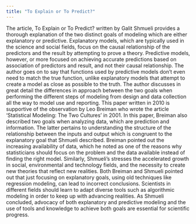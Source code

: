 ```yaml
---
title: "To Explain or To Predict?"
---
```


The article, To Explain or To Predict? written by Galit Shmueli provides a thorough explanation of the two distinct goals of modeling which are either explanatory or predictive. Explanatory models, which are typically used in the science and social fields, focus on the causal relationship of the predictors and the result by attempting to prove a theory. Predictive models, however, or more focused on achieving accurate predictions based on association of predictors and result, and not their causal relationship. The author goes on to say that functions used by predictive models don't even need to match the true function, unlike explanatory models that attempt to create a model as close as possible to the truth. The author discusses in great detail the differences in approach between the two goals when performing the different steps of modeling from design and data collection all the way to model use and reporting. This paper written in 2010 is supportive of the observation by Leo Breiman who wrote the article 'Statistical Modeling: The Two Cultures' in 2001. In this paper, Breiman also described two goals when analyzing data, which are prediction and information. The latter pertains to understanding the structure of the relationship between the inputs and output which is congruent to the explanatory goal that Shmueli described. Breiman pointed out the increasing availability of data, which he noted as one of the reasons why statisticians should focus on the problem and the data available instead of finding the right model. Similarly, Shmueli's stresses the accelerated growth in social, environmental and technology fields, and the necessity to create new theories that reflect new realities. Both Breiman and Shmueli pointed out that just focusing on explanatory goals, using old techniques like regression modeling, can lead to incorrect conclusions. Scientists in different fields should learn to adapt diverse tools such as algorithmic modeling in order to keep up with advancing realities. As Shmueli concluded, advocacy of both explanatory and predictive modeling and the use of tools and knowledge to achieve both goals are essential for scientific progress.
